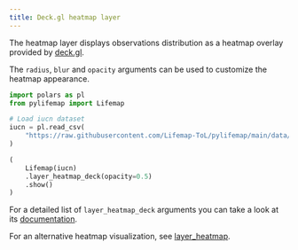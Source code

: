 ```yaml
---
title: Deck.gl heatmap layer
---
```


The heatmap layer displays observations distribution as a heatmap overlay provided by [deck.gl](https://deck.gl).

The `radius`, `blur` and `opacity` arguments can be used to customize the heatmap appearance.

```python
import polars as pl
from pylifemap import Lifemap

# Load iucn dataset
iucn = pl.read_csv(
    "https://raw.githubusercontent.com/Lifemap-ToL/pylifemap/main/data/iucn.csv"
)

(
    Lifemap(iucn)
    .layer_heatmap_deck(opacity=0.5)
    .show()
)
```

For a detailed list of `layer_heatmap_deck` arguments you can take a look at its [documentation](`~pylifemap.Lifemap.layer_heatmap_deck`).

For an alternative heatmap visualization, see [layer_heatmap](layer_heatmap).
